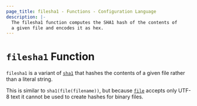 ```yaml
---
page_title: filesha1 - Functions - Configuration Language
description: |-
  The filesha1 function computes the SHA1 hash of the contents of
  a given file and encodes it as hex.
---
```


# `filesha1` Function

`filesha1` is a variant of [`sha1`](/docs/language/functions/sha1)
that hashes the contents of a given file rather than a literal string.

This is similar to `sha1(file(filename))`, but
because [`file`](/docs/language/functions/file) accepts only UTF-8 text it cannot be used to
create hashes for binary files.

